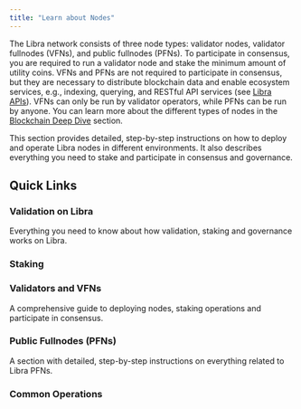 ```yaml
---
title: "Learn about Nodes"
---
```



The Libra network consists of three node types: validator nodes, validator fullnodes (VFNs), and public fullnodes (PFNs). To
participate in consensus, you are required to run a validator node and stake the minimum amount of utility coins. VFNs and PFNs
are not required to participate in consensus, but they are necessary to distribute blockchain data and enable ecosystem services,
e.g., indexing, querying, and RESTful API services (see [Libra APIs](/build/apis)). VFNs can only be run by validator operators,
while PFNs can be run by anyone. You can learn more about the different types of nodes in the [Blockchain Deep Dive](/network/blockchain) section.

This section provides detailed, step-by-step instructions on how to deploy and operate Libra nodes in different
environments. It also describes everything you need to stake and participate in consensus and governance.

## Quick Links

### Validation on Libra

Everything you need to know about how validation, staking and governance works on Libra.

<CardGrid>
  <LinkCard href="/network/blockchain/staking#validation-on-the-libra2-blockchain" title="How validation works" description="Validator-leader proposes and earns rewards on success." />

  <LinkCard href="/network/blockchain/staking#validator-state-and-stake-state" title="Validator states" description="Learn how a validator gets into a validator set." />
</CardGrid>

### Staking

<CardGrid>
  <LinkCard href="/network/blockchain/staking" title="Staking on Libra" description="A comprehensive guide to how staking works on Libra." />

  <LinkCard href="/network/blockchain/governance" title="Governance" description="Who can propose, who can vote, and how an AIP is resolved." />

  <LinkCard href="/network/nodes/validator-node/connect-nodes/staking-pool-operations" title="Owner" description="Describes the owner operations performed for staking." />

  <LinkCard href="/network/nodes/validator-node/connect-nodes/staking-pool-voter" title="Voter" description="Describes the voter operations performed for staking." />
</CardGrid>

### Validators and VFNs

A comprehensive guide to deploying nodes, staking operations and participate in consensus.

<CardGrid>
  <LinkCard href="/network/nodes/validator-node/node-requirements" title="Node requirements" description="Details the compute and storage resources you need. Read this first before anything." />

  <LinkCard href="/network/nodes/validator-node/deploy-nodes" title="Running validator node" description="In the cloud or on-premises, Docker or source, you will read step-by-step instructions here." />

  <LinkCard href="/network/nodes/validator-node/verify-nodes/node-liveness-criteria" title="Node health" description="You can verify your node health using several options." />

  <LinkCard href="/network/nodes/validator-node/connect-nodes/connect-to-libra2-network" title="Connecting to Libra network" description="Steps to connect your nodes to an Libra network." />

  <LinkCard href="/network/nodes/validator-node/connect-nodes/staking-pool-operations" title="Staking pool operations" description="Step-by-step guide for how to perform staking pool operations." />

  <LinkCard href="/network/nodes/validator-node/modify-nodes/shutting-down-nodes" title="Shutting down nodes" description="Leave the validator set first, and then shut down your node." />
</CardGrid>

### Public Fullnodes (PFNs)

A section with detailed, step-by-step instructions on everything related to Libra PFNs.

<CardGrid>
  <LinkCard href="/network/nodes/full-node/deployments" title="Deploy a PFN" description="Follow this section to deploy a PFN." />

  <LinkCard href="/build/indexer/legacy/indexer-fullnode" title="Indexer PFN" description="Describes how to run an indexer PFN on the Libra network." />
</CardGrid>

### Common Operations

<CardGrid>
  <LinkCard href="/network/nodes/localnet/local-development-network" title="Develop with localnet" description="Run a localnet for development (including validator nodes)." />

  <LinkCard href="/network/nodes/full-node/modify/update-fullnode-with-new-releases" title="Upgrade your PFN" description="Upgrade your node with new releases." />

  <LinkCard href="/network/nodes/bootstrap-fullnode/bootstrap-fullnode" title="Bootstrap from a snapshot" description="Use a snapshot to bootstrap a new node." />

  <LinkCard href="/network/nodes/bootstrap-fullnode/libra2-db-restore" title="Bootstrap from a backup" description="Use data restore to bootstrap a new node." />
</CardGrid>

